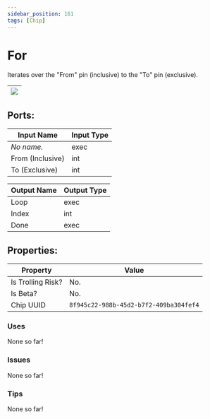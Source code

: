 ```yaml
---
sidebar_position: 161
tags: [Chip]
---
```


# For


Iterates over the "From" pin (inclusive) to the "To" pin (exclusive).

| ![](https://images-ext-2.discordapp.net/external/MPmIaQzlEPmgGWlgi-WxBBXt0Bjv_zWPkg1y1f_sy3s/https/www.recroomcircuits.com/image/circuit/absolute-value?width=206&height=108) |
|-----|

## Ports:

| Input Name | Input Type |
|-----------|-----------|
| *No name.* | exec |
| From (Inclusive) | int |
| To (Exclusive) | int |

| Output Name | Output Type |
|-----------|-----------|
| Loop | exec |
| Index | int |
| Done | exec |

## Properties:

| Property  | Value |
|-------------------|-----------|
| Is Trolling Risk? | No. |
| Is Beta? | No. |
| Chip UUID | `8f945c22-988b-45d2-b7f2-409ba304fef4` |

### Uses
None so far!

### Issues
None so far!

### Tips
None so far!
